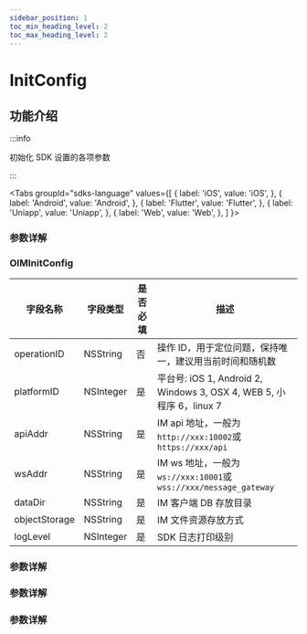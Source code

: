 ```yaml
---
sidebar_position: 1
toc_min_heading_level: 2
toc_max_heading_level: 2
---
```


# InitConfig

## 功能介绍

:::info

初始化 SDK 设置的各项参数

:::

<Tabs
groupId="sdks-language"
values={[
{ label: 'iOS', value: 'iOS', },
{ label: 'Android', value: 'Android', },
{ label: 'Flutter', value: 'Flutter', },
{ label: 'Uniapp', value: 'Uniapp', },
{ label: 'Web', value: 'Web', },
]
}>

<TabItem value="Flutter">

### 参数详解

</TabItem>

<TabItem value="iOS">

### OIMInitConfig

| 字段名称      | 字段类型  | 是否必填 | 描述                                                                 |
| ------------- | --------- | -------- | -------------------------------------------------------------------- |
| operationID   | NSString  | 否       | 操作 ID，用于定位问题，保持唯一，建议用当前时间和随机数              |
| platformID    | NSInteger | 是       | 平台号: iOS 1, Android 2, Windows 3, OSX 4, WEB 5, 小程序 6，linux 7 |
| apiAddr       | NSString  | 是       | IM api 地址，一般为`http://xxx:10002`或`https://xxx/api`             |
| wsAddr        | NSString  | 是       | IM ws 地址，一般为`ws://xxx:10001`或`wss://xxx/message_gateway`      |
| dataDir       | NSString  | 是       | IM 客户端 DB 存放目录                                                |
| objectStorage | NSString  | 是       | IM 文件资源存放方式                                                  |
| logLevel      | NSInteger | 是       | SDK 日志打印级别                                                     |

</TabItem>

<TabItem value="Android">

### 参数详解

</TabItem>

<TabItem value="Web">

### 参数详解

</TabItem>

<TabItem value="Uniapp">

### 参数详解

</TabItem>

</Tabs>
